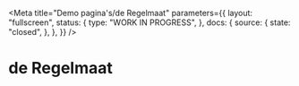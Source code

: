 
<Meta
  title="Demo pagina's/de Regelmaat"
  parameters={{
    layout: "fullscreen",
    status: {
      type: "WORK IN PROGRESS",
    },
    docs: {
      source: {
        state: "closed",
      },
    },
  }}
/>

# de Regelmaat

<Canvas>
  <Story name="Splash">
    <Splash />
  </Story>
</Canvas>

<Canvas>
  <Story name="Akkoord">
    <Akkoord />
  </Story>
</Canvas>

<Canvas>
  <Story name="Profiel">
    <Profiel />
  </Story>
</Canvas>
